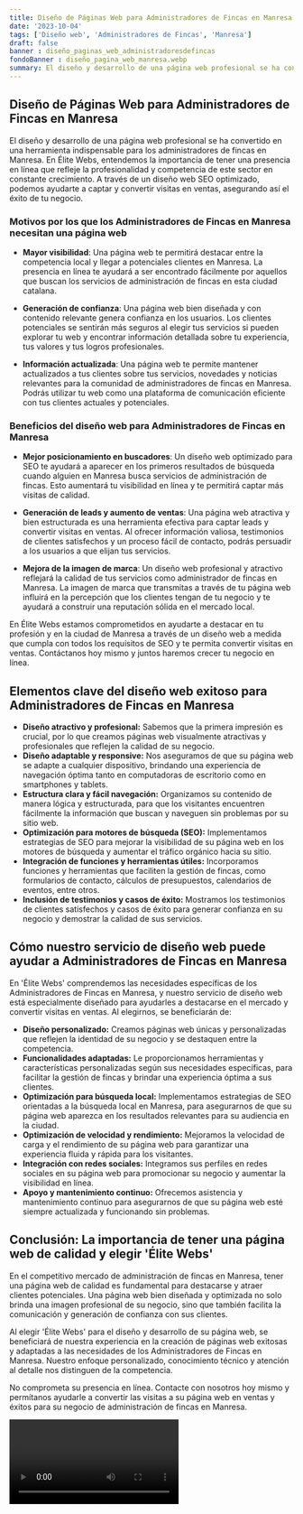 ```yaml
---
title: Diseño de Páginas Web para Administradores de Fincas en Manresa
date: '2023-10-04'
tags: ['Diseño web', 'Administradores de Fincas', 'Manresa']
draft: false
banner : diseño_paginas_web_administradoresdefincas
fondoBanner : diseño_pagina_web_manresa.webp
summary: El diseño y desarrollo de una página web profesional se ha convertido en una herramienta indispensable para los administradores de fincas en Manresa. En Élite Webs, entendemos la importancia de tener una presencia en línea que refleje la profesionalidad y competencia de este sector en constante crecimiento. A través de un diseño web SEO optimizado, podemos ayudarte a captar y convertir visitas en ventas, asegurando así el éxito de tu negocio.
---
```


## Diseño de Páginas Web para Administradores de Fincas en Manresa

El diseño y desarrollo de una página web profesional se ha convertido en una herramienta indispensable para los administradores de fincas en Manresa. En Élite Webs, entendemos la importancia de tener una presencia en línea que refleje la profesionalidad y competencia de este sector en constante crecimiento. A través de un diseño web SEO optimizado, podemos ayudarte a captar y convertir visitas en ventas, asegurando así el éxito de tu negocio.

### Motivos por los que los Administradores de Fincas en Manresa necesitan una página web

- **Mayor visibilidad**: Una página web te permitirá destacar entre la competencia local y llegar a potenciales clientes en Manresa. La presencia en línea te ayudará a ser encontrado fácilmente por aquellos que buscan los servicios de administración de fincas en esta ciudad catalana.

- **Generación de confianza**: Una página web bien diseñada y con contenido relevante genera confianza en los usuarios. Los clientes potenciales se sentirán más seguros al elegir tus servicios si pueden explorar tu web y encontrar información detallada sobre tu experiencia, tus valores y tus logros profesionales.

- **Información actualizada**: Una página web te permite mantener actualizados a tus clientes sobre tus servicios, novedades y noticias relevantes para la comunidad de administradores de fincas en Manresa. Podrás utilizar tu web como una plataforma de comunicación eficiente con tus clientes actuales y potenciales.

### Beneficios del diseño web para Administradores de Fincas en Manresa

- **Mejor posicionamiento en buscadores**: Un diseño web optimizado para SEO te ayudará a aparecer en los primeros resultados de búsqueda cuando alguien en Manresa busca servicios de administración de fincas. Esto aumentará tu visibilidad en línea y te permitirá captar más visitas de calidad.

- **Generación de leads y aumento de ventas**: Una página web atractiva y bien estructurada es una herramienta efectiva para captar leads y convertir visitas en ventas. Al ofrecer información valiosa, testimonios de clientes satisfechos y un proceso fácil de contacto, podrás persuadir a los usuarios a que elijan tus servicios.

- **Mejora de la imagen de marca**: Un diseño web profesional y atractivo reflejará la calidad de tus servicios como administrador de fincas en Manresa. La imagen de marca que transmitas a través de tu página web influirá en la percepción que los clientes tengan de tu negocio y te ayudará a construir una reputación sólida en el mercado local.

En Élite Webs estamos comprometidos en ayudarte a destacar en tu profesión y en la ciudad de Manresa a través de un diseño web a medida que cumpla con todos los requisitos de SEO y te permita convertir visitas en ventas. Contáctanos hoy mismo y juntos haremos crecer tu negocio en línea.

<GifSeo />

<Cta />

## Elementos clave del diseño web exitoso para Administradores de Fincas en Manresa

- **Diseño atractivo y profesional:** Sabemos que la primera impresión es crucial, por lo que creamos páginas web visualmente atractivas y profesionales que reflejen la calidad de su negocio.
- **Diseño adaptable y responsive:** Nos aseguramos de que su página web se adapte a cualquier dispositivo, brindando una experiencia de navegación óptima tanto en computadoras de escritorio como en smartphones y tablets.
- **Estructura clara y fácil navegación:** Organizamos su contenido de manera lógica y estructurada, para que los visitantes encuentren fácilmente la información que buscan y naveguen sin problemas por su sitio web.
- **Optimización para motores de búsqueda (SEO):** Implementamos estrategias de SEO para mejorar la visibilidad de su página web en los motores de búsqueda y aumentar el tráfico orgánico hacia su sitio.
- **Integración de funciones y herramientas útiles:** Incorporamos funciones y herramientas que faciliten la gestión de fincas, como formularios de contacto, cálculos de presupuestos, calendarios de eventos, entre otros.
- **Inclusión de testimonios y casos de éxito:** Mostramos los testimonios de clientes satisfechos y casos de éxito para generar confianza en su negocio y demostrar la calidad de sus servicios.

## Cómo nuestro servicio de diseño web puede ayudar a Administradores de Fincas en Manresa

En 'Élite Webs' comprendemos las necesidades específicas de los Administradores de Fincas en Manresa, y nuestro servicio de diseño web está especialmente diseñado para ayudarles a destacarse en el mercado y convertir visitas en ventas. Al elegirnos, se beneficiarán de:

- **Diseño personalizado:** Creamos páginas web únicas y personalizadas que reflejen la identidad de su negocio y se destaquen entre la competencia.
- **Funcionalidades adaptadas:** Le proporcionamos herramientas y características personalizadas según sus necesidades específicas, para facilitar la gestión de fincas y brindar una experiencia óptima a sus clientes.
- **Optimización para búsqueda local:** Implementamos estrategias de SEO orientadas a la búsqueda local en Manresa, para asegurarnos de que su página web aparezca en los resultados relevantes para su audiencia en la ciudad.
- **Optimización de velocidad y rendimiento:** Mejoramos la velocidad de carga y el rendimiento de su página web para garantizar una experiencia fluida y rápida para los visitantes.
- **Integración con redes sociales:** Integramos sus perfiles en redes sociales en su página web para promocionar su negocio y aumentar la visibilidad en línea.
- **Apoyo y mantenimiento continuo:** Ofrecemos asistencia y mantenimiento continuo para asegurarnos de que su página web esté siempre actualizada y funcionando sin problemas.

## Conclusión: La importancia de tener una página web de calidad y elegir 'Élite Webs'

En el competitivo mercado de administración de fincas en Manresa, tener una página web de calidad es fundamental para destacarse y atraer clientes potenciales. Una página web bien diseñada y optimizada no solo brinda una imagen profesional de su negocio, sino que también facilita la comunicación y generación de confianza con sus clientes.

Al elegir 'Élite Webs' para el diseño y desarrollo de su página web, se beneficiará de nuestra experiencia en la creación de páginas web exitosas y adaptadas a las necesidades de los Administradores de Fincas en Manresa. Nuestro enfoque personalizado, conocimiento técnico y atención al detalle nos distinguen de la competencia.

No comprometa su presencia en línea. Contacte con nosotros hoy mismo y permítanos ayudarle a convertir las visitas a su página web en ventas y éxitos para su negocio de administración de fincas en Manresa.

<Video />

<CtaBot job='Administradores de Fincas' city='Manresa'/>

<Gmaps query='Manresa+españa+maps' />